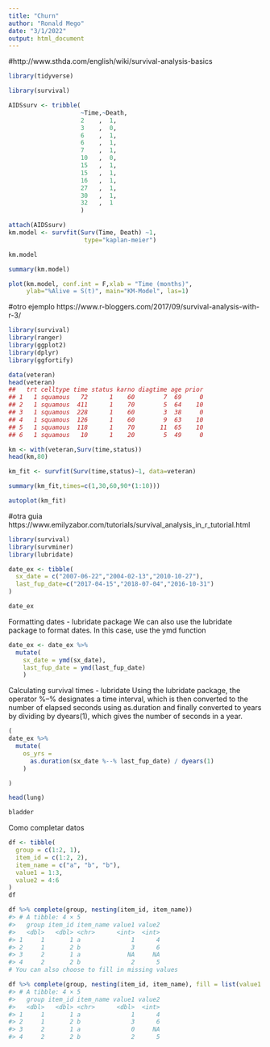 ```yaml
---
title: "Churn"
author: "Ronald Mego"
date: "3/1/2022"
output: html_document
---
```


#http://www.sthda.com/english/wiki/survival-analysis-basics

```r
library(tidyverse)
```

```r
library(survival)
```

```r
AIDSsurv <- tribble(
                    ~Time,~Death,
                    2    ,  1,
                    3    ,  0,
                    6    ,  1,
                    6    ,  1,
                    7    ,  1,
                    10   ,  0,
                    15   ,  1,
                    15   ,  1,
                    16   ,  1,
                    27   ,  1,
                    30   ,  1,
                    32   ,  1
                    )
```


```r
attach(AIDSsurv)
km.model <- survfit(Surv(Time, Death) ~1,
                     type="kaplan-meier")
```

```r
km.model
```

```r
summary(km.model)
```

```r
plot(km.model, conf.int = F,xlab = "Time (months)",
     ylab="%Alive = S(t)", main="KM-Model", las=1)
```

#otro ejemplo
https://www.r-bloggers.com/2017/09/survival-analysis-with-r-3/
```r
library(survival)
library(ranger)
library(ggplot2)
library(dplyr)
library(ggfortify)
```


```r
data(veteran)
head(veteran)
##   trt celltype time status karno diagtime age prior
## 1   1 squamous   72      1    60        7  69     0
## 2   1 squamous  411      1    70        5  64    10
## 3   1 squamous  228      1    60        3  38     0
## 4   1 squamous  126      1    60        9  63    10
## 5   1 squamous  118      1    70       11  65    10
## 6   1 squamous   10      1    20        5  49     0
```

```r
km <- with(veteran,Surv(time,status))
head(km,80)
```

```r
km_fit <- survfit(Surv(time,status)~1, data=veteran)
```

```r
summary(km_fit,times=c(1,30,60,90*(1:10)))
```

```r
autoplot(km_fit)
```
#otra guia
https://www.emilyzabor.com/tutorials/survival_analysis_in_r_tutorial.html
```r
library(survival)
library(survminer)
library(lubridate)
```


```r
date_ex <- tibble(
  sx_date = c("2007-06-22","2004-02-13","2010-10-27"),
  last_fup_date=c("2017-04-15","2018-07-04","2016-10-31")
)

date_ex
```

Formatting dates - lubridate package
We can also use the lubridate package to format dates. In this case, use the ymd function
```r
date_ex <- date_ex %>% 
  mutate(
    sx_date = ymd(sx_date), 
    last_fup_date = ymd(last_fup_date)
    )
```
Calculating survival times - lubridate
Using the lubridate package, the operator %--% designates a time interval, which is then converted to the number of elapsed seconds using as.duration and finally converted to years by dividing by dyears(1), which gives the number of seconds in a year.

```r
(
date_ex %>% 
  mutate(
    os_yrs = 
      as.duration(sx_date %--% last_fup_date) / dyears(1)
    )

)
```
```r
head(lung)
```

```r
bladder
```

Como completar datos

```r

df <- tibble(
  group = c(1:2, 1),
  item_id = c(1:2, 2),
  item_name = c("a", "b", "b"),
  value1 = 1:3,
  value2 = 4:6
)
df
```

```r
df %>% complete(group, nesting(item_id, item_name))
#> # A tibble: 4 × 5
#>   group item_id item_name value1 value2
#>   <dbl>   <dbl> <chr>      <int>  <int>
#> 1     1       1 a              1      4
#> 2     1       2 b              3      6
#> 3     2       1 a             NA     NA
#> 4     2       2 b              2      5
# You can also choose to fill in missing values

```


```r
df %>% complete(group, nesting(item_id, item_name), fill = list(value1 = 0))
#> # A tibble: 4 × 5
#>   group item_id item_name value1 value2
#>   <dbl>   <dbl> <chr>      <dbl>  <int>
#> 1     1       1 a              1      4
#> 2     1       2 b              3      6
#> 3     2       1 a              0     NA
#> 4     2       2 b              2      5
```